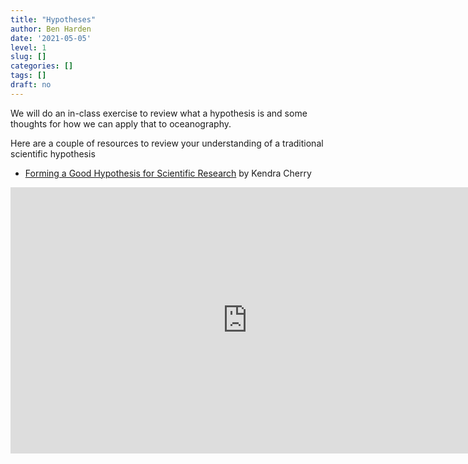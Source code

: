 ```yaml
---
title: "Hypotheses"
author: Ben Harden
date: '2021-05-05'
level: 1
slug: []
categories: []
tags: []
draft: no
---
```


We will do an in-class exercise to review what a hypothesis is and some thoughts for how we can apply that to oceanography. 

Here are a couple of resources to review your understanding of a traditional scientific hypothesis

* [Forming a Good Hypothesis for Scientific Research](https://www.verywellmind.com/what-is-a-hypothesis-2795239) by Kendra Cherry

<iframe width="757" height="426" src="https://www.youtube.com/embed/PCgLjDDD4ek" title="6 Steps to Formulate a STRONG Hypothesis | Scribbr 🎓" frameborder="0" allow="accelerometer; autoplay; clipboard-write; encrypted-media; gyroscope; picture-in-picture" allowfullscreen></iframe>